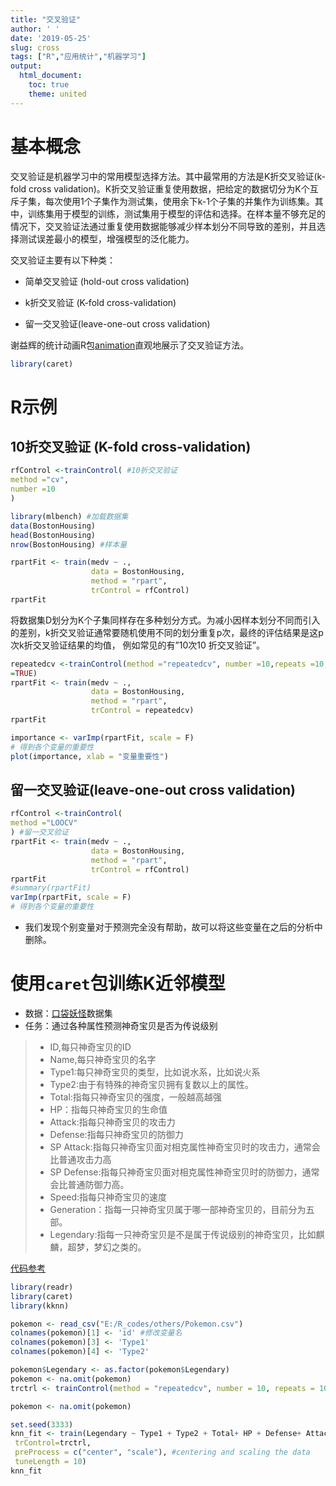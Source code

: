 ```yaml
---
title: "交叉验证"
author: ' '
date: '2019-05-25'
slug: cross
tags: ["R","应用统计","机器学习"]
output:
  html_document:
    toc: true
    theme: united
---
```



# 基本概念

交叉验证是机器学习中的常用模型选择方法。其中最常用的方法是K折交叉验证(k-fold cross validation)。K折交叉验证重复使用数据，把给定的数据切分为K个互斥子集，每次使用1个子集作为测试集，使用余下k-1个子集的并集作为训练集。其中，训练集用于模型的训练，测试集用于模型的评估和选择。在样本量不够充足的情况下，交叉验证法通过重复使用数据能够减少样本划分不同导致的差别，并且选择测试误差最小的模型，增强模型的泛化能力。


交叉验证主要有以下种类：

+ 简单交叉验证 (hold-out cross validation)

+ k折交叉验证 (K-fold cross-validation)

+ 留一交叉验证(leave-one-out cross validation)

谢益辉的统计动画R包[animation](https://yihui.name/animation/example/cv-ani/)直观地展示了交叉验证方法。

```r
library(caret)
```

# R示例

## 10折交叉验证 (K-fold cross-validation)
```r
rfControl <-trainControl( #10折交叉验证
method ="cv", 
number =10 
)

library(mlbench) #加载数据集
data(BostonHousing)
head(BostonHousing)
nrow(BostonHousing) #样本量

rpartFit <- train(medv ~ .,
                  data = BostonHousing,
                  method = "rpart",
                  trControl = rfControl)
rpartFit
```

将数据集D划分为K个子集同样存在多种划分方式。为减小因样本划分不同而引入的差别，k折交叉验证通常要随机使用不同的划分重复p次，最终的评估结果是这p 次k折交叉验证结果的均值， 例如常见的有"10次10 折交叉验证"。


```r
repeatedcv <-trainControl(method ="repeatedcv", number =10,repeats =10, savePredictions
=TRUE)
rpartFit <- train(medv ~ .,
                  data = BostonHousing,
                  method = "rpart",
                  trControl = repeatedcv)
rpartFit

importance <- varImp(rpartFit, scale = F)
# 得到各个变量的重要性
plot(importance, xlab = "变量重要性")
```






## 留一交叉验证(leave-one-out cross validation)
```r
rfControl <-trainControl(
method ="LOOCV"
) #留一交叉验证
rpartFit <- train(medv ~ .,
                  data = BostonHousing,
                  method = "rpart",
                  trControl = rfControl)
rpartFit
#summary(rpartFit)
varImp(rpartFit, scale = F)
# 得到各个变量的重要性
```

+ 我们发现个别变量对于预测完全没有帮助，故可以将这些变量在之后的分析中删除。

# 使用`caret`包训练K近邻模型

 + 数据：[口袋妖怪](https://www.kaggle.com/abcsds/pokemon)数据集
 + 任务：通过各种属性预测神奇宝贝是否为传说级别
 
> + ID,每只神奇宝贝的ID  
+ Name,每只神奇宝贝的名字  
+ Type1:每只神奇宝贝的类型，比如说水系，比如说火系  
+ Type2:由于有特殊的神奇宝贝拥有复数以上的属性。  
+ Total:指每只神奇宝贝的强度，一般越高越强  
+ HP：指每只神奇宝贝的生命值  
+ Attack:指每只神奇宝贝的攻击力  
+ Defense:指每只神奇宝贝的防御力  
+ SP Attack:指每只神奇宝贝面对相克属性神奇宝贝时的攻击力，通常会比普通攻击力高  
+ SP Defense:指每只神奇宝贝面对相克属性神奇宝贝时的防御力，通常会比普通防御力高。  
+ Speed:指每只神奇宝贝的速度  
+ Generation：指每一只神奇宝贝属于哪一部神奇宝贝的，目前分为五部。 
+ Legendary:指每一只神奇宝贝是不是属于传说级别的神奇宝贝，比如麒麟，超梦，梦幻之类的。  

[代码参考](https://dataaspirant.com/2017/01/09/knn-implementation-r-using-caret-package/)

```r
library(readr)
library(caret)
library(kknn)

pokemon <- read_csv("E:/R_codes/others/Pokemon.csv")
colnames(pokemon)[1] <- 'id' #修改变量名
colnames(pokemon)[3] <- 'Type1'
colnames(pokemon)[4] <- 'Type2'

pokemon$Legendary <- as.factor(pokemon$Legendary)
pokemon <- na.omit(pokemon)
trctrl <- trainControl(method = "repeatedcv", number = 10, repeats = 10)

pokemon <- na.omit(pokemon)

set.seed(3333)
knn_fit <- train(Legendary ~ Type1 + Type2 + Total+ HP + Defense+ Attack + Speed + Generation, data = pokemon, method = "knn",
 trControl=trctrl,
 preProcess = c("center", "scale"), #centering and scaling the data
 tuneLength = 10)
knn_fit

```














